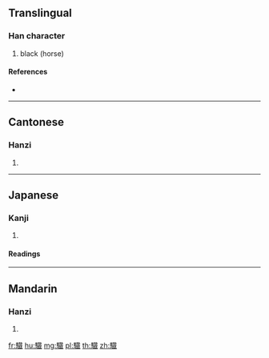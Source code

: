 {{character info/new}}
==Translingual==

===Han character===
{{Han char|rn=187|rad=馬|as=13|sn=23|four=73350|canj=SFJIG|ids=⿰馬𢧜}}

# black (horse)

====References====
* {{Han ref|kx=1445.380|dkj=45022|dj=1970.110|hdz=74579.080|uh=9A56|ud=39510|bh=F852|bd=63570}}

----

==Cantonese==

===Hanzi===
{{yue-hanzi|jyut=|y=tit3}}

# {{defn|lang=yue|sort=馬13}}

----

==Japanese==

===Kanji===
{{ja-kanji|grade=|rs=馬13}}

# {{defn|lang=ja|sort=馬13}}

====Readings====
{{ja-readings|goon=[[てち]] (techi)|kanon=[[てつ]] (tetsu)|kun=[[くろくりげ]] (kurokurige)}}

----

==Mandarin==

===Hanzi===
{{cmn-hanzi|pin=[[tiě]] ([[tie3]]), [[zhòu]] ([[zhou4]])|wg=t'ieh<sup>3</sup>, chou<sup>4</sup>}}

# {{defn|lang=cmn|sort=馬13}}

[[fr:驖]]
[[hu:驖]]
[[mg:驖]]
[[pl:驖]]
[[th:驖]]
[[zh:驖]]